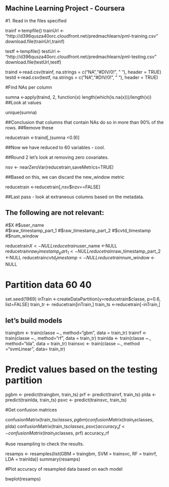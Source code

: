 ## Machine Learning Project - Coursera##

#1. Read in the files specified

trainf <-tempfile()
trainUrl <- "http://d396qusza40orc.cloudfront.net/predmachlearn/pml-training.csv"
download.file(trainUrl,trainf)

testf <-tempfile()
testUrl <- "http://d396qusza40orc.cloudfront.net/predmachlearn/pml-testing.csv"
download.file(testUrl,testf)

traind <-read.csv(trainf, na.strings = c("NA","#DIV/0!", " "), header = TRUE)
testd <-read.csv(testf, na.strings = c("NA","#DIV/0!", " "), header = TRUE)

#Find NAs per column

sumna <-apply(traind, 2, function(x) length(which(is.na(x)))/length(x))
##Look at values

unique(sumna)

##Conclusion that columns that contain NAs do so in more than 90% of the rows.
##Remove these

reducetrain <-traind[,(sumna <0.9)]

##Now we have reduced to 60 variables - cool.

##Round 2 let's look at removing zero covariates.

nsv <- nearZeroVar(reducetrain,saveMetrics=TRUE)

##Based on this, we can discard the new_window metric

reducetrain <-reducetrain[,nsv$nzv==FALSE]

##Last pass - look at extraneous columns based on the metadata.

## The following are not relevant:

#$X                   
#$user_name           
#$raw_timestamp_part_1
#$raw_timestamp_part_2
#$cvtd_timestamp
#$num_window

reducetrain$X <-NULL
reducetrain$user_name <-NULL
reducetrain$raw_timestamp_part_1 <-NULL
reducetrain$raw_timestamp_part_2 <-NULL
reducetrain$cvtd_timestamp <- NULL
reducetrain$num_window <-NULL

# Partition data 60 40
set.seed(1969)
inTrain <-createDataPartition(y=reducetrain$classe, p=0.6, list=FALSE)
train_tr <- reducetrain[inTrain,]
train_ts <-reducetrain[-inTrain,]


## let's build models

traingbm <- train(classe ~., method="gbm", data = train_tr)
trainrf <- train(classe ~., method="rf", data = train_tr)
trainlda <- train(classe ~., method="lda", data = train_tr)
trainsvc <- train(classe ~., method ="svmLinear", data= train_tr)

# Predict values based on the testing partition

pgbm <- predict(traingbm, train_ts)
prf <- predict(trainrf, train_ts)
plda <- predict(trainlda, train_ts)
psvc <- predict(trainsvc, train_ts)

#Get confusion matrices

confusionMatrix(train_ts$classes, pgbm)
confusionMatrix(train_ts$classes, plda)
confusionMatrix(train_ts$classes, psvc)
accuracy_rf <- confusionMatrix(train_ts$classes, prf)
accuracy_rf

#use resampling to check the results.

resamps <- resamples(list(GBM =  traingbm, SVM = trainsvc, RF = trainrf, LDA = trainlda))
summary(resamps)

#Plot accuracy of resampled data based on each model

bwplot(resamps)